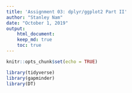 ```yaml
---
title: 'Assignment 03: dplyr/ggplot2 Part II'
author: "Stanley Nam"
date: "October 1, 2019"
output: 
    html_document:
    keep_md: true
    toc: true
---
```


```r
knitr::opts_chunk$set(echo = TRUE)
```

```r
library(tidyverse)
library(gapminder)
library(DT)
```

